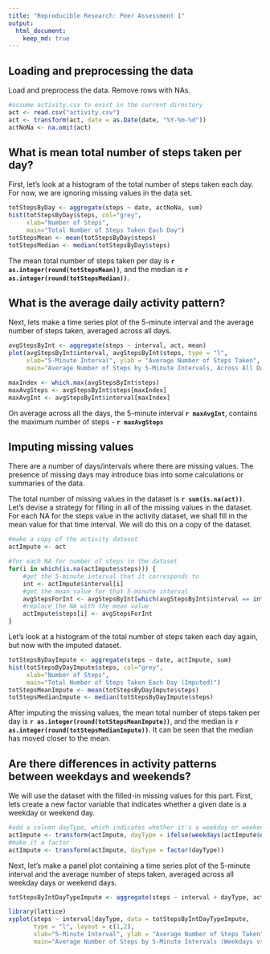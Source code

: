 ```yaml
---
title: "Reproducible Research: Peer Assessment 1"
output: 
  html_document:
    keep_md: true
---
```



## Loading and preprocessing the data
Load and preprocess the data. Remove rows with NAs.
```r
#assume activity.csv to exist in the current directory
act <- read.csv("activity.csv")
act <- transform(act, date = as.Date(date, "%Y-%m-%d"))
actNoNa <- na.omit(act)
```


## What is mean total number of steps taken per day?
First, let's look at a histogram of the total number of steps taken each day. For now, we are ignoring missing values in the data set.
```r
totStepsByDay <- aggregate(steps ~ date, actNoNa, sum)
hist(totStepsByDay$steps, col="grey",
     xlab="Number of Steps",
     main="Total Number of Steps Taken Each Day")
totStepsMean <- mean(totStepsByDay$steps)
totStepsMedian <- median(totStepsByDay$steps)
```

The mean total number of steps taken per day is **`r as.integer(round(totStepsMean))`**, and the median is **`r as.integer(round(totStepsMedian))`**.


## What is the average daily activity pattern?
Next, lets make a time series plot of the 5-minute interval and the average number of steps taken, averaged across all days.
```r
avgStepsByInt <- aggregate(steps ~ interval, act, mean)
plot(avgStepsByInt$interval, avgStepsByInt$steps, type = "l",
     xlab="5-Minute Interval", ylab = "Average Number of Steps Taken",
     main="Average Number of Steps by 5-Minute Intervals, Across All Days")

maxIndex <- which.max(avgStepsByInt$steps)
maxAvgSteps <- avgStepsByInt$steps[maxIndex]
maxAvgInt <- avgStepsByInt$interval[maxIndex]
```

On average across all the days, the 5-minute interval **`r maxAvgInt`**, contains the maximum number of steps - **``r maxAvgSteps``**


## Imputing missing values
There are a number of days/intervals where there are missing values. The presence of missing days may introduce bias into some calculations or summaries of the data.

The total number of missing values in the dataset is **``r sum(is.na(act))``**. Let's devise a strategy for filling in all of the missing values in the dataset. For each NA for the steps value in the activity dataset, we shall fill in the mean value for that time interval. We will do this on a copy of the dataset.

``` r
#make a copy of the activity dataset
actImpute <- act

#for each NA for number of steps in the dataset 
for(i in which(is.na(actImpute$steps))) {
    #get the 5-minute interval that it corresponds to
    int <- actImpute$interval[i]
    #get the mean value for that 5-minute interval
    avgStepsForInt <- avgStepsByInt[which(avgStepsByInt$interval == int), ]$steps
    #replace the NA with the mean value
    actImpute$steps[i] <- avgStepsForInt
}
```

Let's look at a histogram of the total number of steps taken each day again, but now with the imputed dataset.
```r
totStepsByDayImpute <- aggregate(steps ~ date, actImpute, sum)
hist(totStepsByDayImpute$steps, col="grey",
     xlab="Number of Steps",
     main="Total Number of Steps Taken Each Day (Imputed)")
totStepsMeanImpute <- mean(totStepsByDayImpute$steps)
totStepsMedianImpute <- median(totStepsByDayImpute$steps)
```

After imputing the missing values, the mean total number of steps taken per day is **`r as.integer(round(totStepsMeanImpute))`**, and the median is **`r as.integer(round(totStepsMedianImpute))`**. It can be seen that the median has moved closer to the mean.


## Are there differences in activity patterns between weekdays and weekends?
We will use the dataset with the filled-in missing values for this part. First, lets create a new factor variable that indicates whether a given date is a weekday or weekend day.
```r
#add a column dayType, which indicates whether it's a weekday or weekend
actImpute <- transform(actImpute, dayType = ifelse(weekdays(actImpute$date) %in% c("Saturday", "Sunday"), "weekend", "weekday"))
#make it a factor
actImpute <- transform(actImpute, dayType = factor(dayType))
```

Next, let's make a panel plot containing a time series plot of the 5-minute interval and the average number of steps taken, averaged across all weekday days or weekend days.
```r
totStepsByIntDayTypeImpute <- aggregate(steps ~ interval + dayType, actImpute, mean)

library(lattice)
xyplot(steps ~ interval|dayType, data = totStepsByIntDayTypeImpute,
       type = "l", layout = c(1,2),
       xlab="5-Minute Interval", ylab = "Average Number of Steps Taken",
       main="Average Number of Steps by 5-Minute Intervals (Weekdays vs. Weekends)")
```
